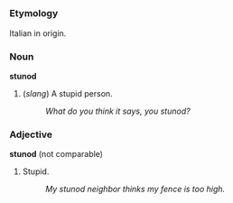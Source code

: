 =={{en}}==

===Etymology===
Italian in origin. <!-- Need details -- probably similar to "stugots" -->

===Noun===
'''stunod'''

# (''slang'') A stupid person.
#: ''What do you think it says, you stunod?''

===Adjective===
'''stunod''' (not comparable)

# Stupid.
#: ''My stunod neighbor thinks my fence is too high.''